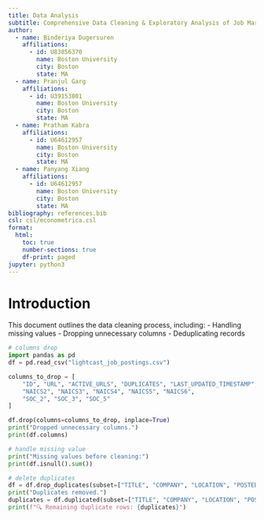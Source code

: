 ```yaml
---
title: Data Analysis
subtitle: Comprehensive Data Cleaning & Exploratory Analysis of Job Market Trends
author:
  - name: Binderiya Dugersuren
    affiliations:
      - id: U83856370
        name: Boston University
        city: Boston
        state: MA
  - name: Pranjul Garg
    affiliations:
      - id: U39153801
        name: Boston University
        city: Boston
        state: MA
  - name: Pratham Kabra
    affiliations:
      - id: U64612957
        name: Boston University
        city: Boston
        state: MA
  - name: Panyang Xiang
    affiliations:
      - id: U64612957
        name: Boston University
        city: Boston
        state: MA
bibliography: references.bib
csl: csl/econometrica.csl
format:
  html:
    toc: true
    number-sections: true
    df-print: paged
jupyter: python3
---
```



# Introduction
This document outlines the data cleaning process, including:
- Handling missing values
- Dropping unnecessary columns
- Deduplicating records



```python
# columns drop
import pandas as pd
df = pd.read_csv("lightcast_job_postings.csv")

columns_to_drop = [
    "ID", "URL", "ACTIVE_URLS", "DUPLICATES", "LAST_UPDATED_TIMESTAMP",
    "NAICS2", "NAICS3", "NAICS4", "NAICS5", "NAICS6",
    "SOC_2", "SOC_3", "SOC_5"
]

df.drop(columns=columns_to_drop, inplace=True)
print("Dropped unnecessary columns.")
print(df.columns)
```
```python
# handle missing value
print("Missing values before cleaning:")
print(df.isnull().sum())
```
```python
# delete duplicates
df = df.drop_duplicates(subset=["TITLE", "COMPANY", "LOCATION", "POSTED"])
print("Duplicates removed.")
duplicates = df.duplicated(subset=["TITLE", "COMPANY", "LOCATION", "POSTED"]).sum()
print(f"🔍 Remaining duplicate rows: {duplicates}")

```

